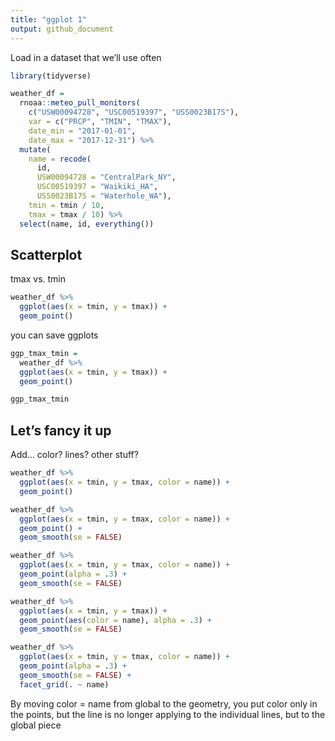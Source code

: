 ```yaml
---
title: "ggplot 1"
output: github_document
---
```


Load in a dataset that we'll use often

```r
library(tidyverse)
```


```r
weather_df = 
  rnoaa::meteo_pull_monitors(
    c("USW00094728", "USC00519397", "USS0023B17S"),
    var = c("PRCP", "TMIN", "TMAX"), 
    date_min = "2017-01-01",
    date_max = "2017-12-31") %>%
  mutate(
    name = recode(
      id, 
      USW00094728 = "CentralPark_NY", 
      USC00519397 = "Waikiki_HA",
      USS0023B17S = "Waterhole_WA"),
    tmin = tmin / 10,
    tmax = tmax / 10) %>%
  select(name, id, everything())
```

## Scatterplot

tmax vs. tmin 

```r
weather_df %>% 
  ggplot(aes(x = tmin, y = tmax)) +
  geom_point()
```

you can save ggplots 

```r
ggp_tmax_tmin = 
  weather_df %>% 
  ggplot(aes(x = tmin, y = tmax)) +
  geom_point()

ggp_tmax_tmin
```

## Let's fancy it up 

Add... color? lines? other stuff? 

```r
weather_df %>% 
  ggplot(aes(x = tmin, y = tmax, color = name)) +
  geom_point() 

weather_df %>% 
  ggplot(aes(x = tmin, y = tmax, color = name)) +
  geom_point() +
  geom_smooth(se = FALSE)

weather_df %>% 
  ggplot(aes(x = tmin, y = tmax, color = name)) +
  geom_point(alpha = .3) +
  geom_smooth(se = FALSE)

weather_df %>% 
  ggplot(aes(x = tmin, y = tmax)) +
  geom_point(aes(color = name), alpha = .3) +
  geom_smooth(se = FALSE)

weather_df %>% 
  ggplot(aes(x = tmin, y = tmax, color = name)) +
  geom_point(alpha = .3) +
  geom_smooth(se = FALSE) +
  facet_grid(. ~ name)

```

By moving color = name from global to the geometry, you put color only in the points, but the line is no longer applying to the individual lines, but to the global piece









